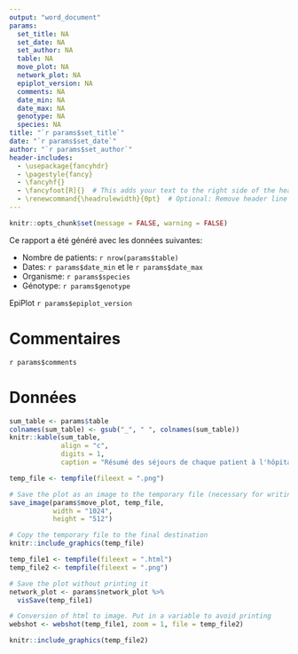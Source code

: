 ```yaml
---
output: "word_document"
params:
  set_title: NA
  set_date: NA
  set_author: NA
  table: NA
  move_plot: NA
  network_plot: NA
  epiplot_version: NA
  comments: NA
  date_min: NA
  date_max: NA
  genotype: NA
  species: NA
title: "`r params$set_title`"
date: "`r params$set_date`"
author: "`r params$set_author`"
header-includes:
  - \usepackage{fancyhdr}
  - \pagestyle{fancy}
  - \fancyhf{}
  - \fancyfoot[R]{}  # This adds your text to the right side of the header
  - \renewcommand{\headrulewidth}{0pt}  # Optional: Remove header line
---
```


```r
knitr::opts_chunk$set(message = FALSE, warning = FALSE)
```
Ce rapport a été généré avec les données suivantes:  

* Nombre de patients: `r nrow(params$table)`
* Dates: `r params$date_min` et le `r params$date_max`
* Organisme: `r params$species`
* Génotype: `r params$genotype`
  
EpiPlot `r params$epiplot_version`

# Commentaires
`r params$comments`  

# Données
```r
sum_table <- params$table
colnames(sum_table) <- gsub("_", " ", colnames(sum_table))
knitr::kable(sum_table, 
             align = "c",
             digits = 1,
             caption = "Résumé des séjours de chaque patient à l'hôpital.")
```

```r
temp_file <- tempfile(fileext = ".png")

# Save the plot as an image to the temporary file (necessary for writing on server)
save_image(params$move_plot, temp_file,
           width = "1024",
           height = "512")

# Copy the temporary file to the final destination
knitr::include_graphics(temp_file)
```

```r
temp_file1 <- tempfile(fileext = ".html")
temp_file2 <- tempfile(fileext = ".png")

# Save the plot without printing it
network_plot <- params$network_plot %>% 
  visSave(temp_file1)

# Conversion of html to image. Put in a variable to avoid printing
webshot <- webshot(temp_file1, zoom = 1, file = temp_file2)

knitr::include_graphics(temp_file2)
```